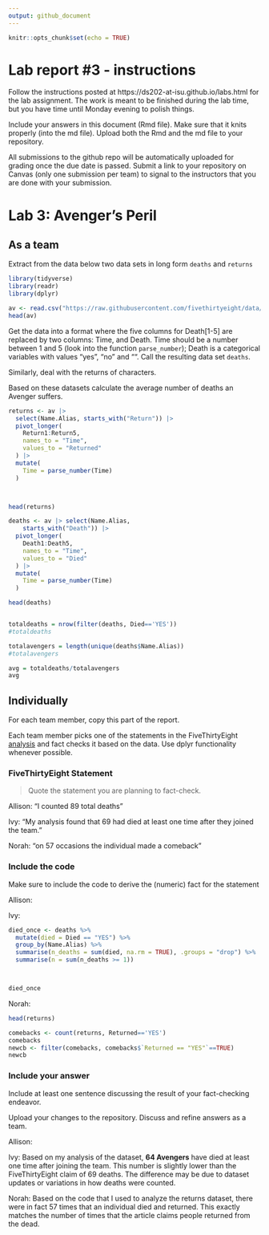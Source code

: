 ```yaml
---
output: github_document
---
```


<!-- README.md is generated from README.Rmd. Please edit the README.Rmd file -->


```r
knitr::opts_chunk$set(echo = TRUE)
```

# Lab report #3 - instructions

Follow the instructions posted at https://ds202-at-isu.github.io/labs.html for the lab assignment. The work is meant to be finished during the lab time, but you have time until Monday evening to polish things.

Include your answers in this document (Rmd file). Make sure that it knits properly (into the md file). Upload both the Rmd and the md file to your repository.  

All submissions to the github repo will be automatically uploaded for grading once the due date is passed.
Submit a link to your repository on Canvas (only one submission per team) to signal to the instructors that you are done with your submission.

# Lab 3: Avenger's Peril

## As a team

Extract from the data below two data sets in long form `deaths` and `returns`
```r
library(tidyverse)
library(readr)
library(dplyr)
```

```r
av <- read.csv("https://raw.githubusercontent.com/fivethirtyeight/data/master/avengers/avengers.csv", stringsAsFactors = FALSE)
head(av)
```

Get the data into a format where the five columns for Death[1-5] are replaced by two columns: Time, and Death. Time should be a number between 1 and 5 (look into the function `parse_number`); Death is a categorical variables with values "yes", "no" and "". Call the resulting data set `deaths`. 

Similarly, deal with the returns of characters.

Based on these datasets calculate the average number of deaths an Avenger suffers. 
```r
returns <- av |> 
  select(Name.Alias, starts_with("Return")) |>
  pivot_longer(
    Return1:Return5,
    names_to = "Time",
    values_to = "Returned"
  ) |>
  mutate(
    Time = parse_number(Time)
  )



head(returns)

deaths <- av |> select(Name.Alias,
    starts_with("Death")) |>
  pivot_longer(
    Death1:Death5,
    names_to = "Time",
    values_to = "Died"
  ) |>
  mutate(
    Time = parse_number(Time)
  )

head(deaths)


totaldeaths = nrow(filter(deaths, Died=='YES'))
#totaldeaths

totalavengers = length(unique(deaths$Name.Alias))
#totalavengers

avg = totaldeaths/totalavengers
avg

```


## Individually

For each team member, copy this part of the report. 

Each team member picks one of the statements in the FiveThirtyEight [analysis](https://fivethirtyeight.com/features/avengers-death-comics-age-of-ultron/) and fact checks it based on the data. Use dplyr functionality whenever possible.

### FiveThirtyEight Statement

> Quote the statement you are planning to fact-check.

Allison: "I counted 89 total deaths"

Ivy: "My analysis found that 69 had died at least one time after they joined the team."

Norah: "on 57 occasions the individual made a comeback"

### Include the code

Make sure to include the code to derive the (numeric) fact for the statement

Allison: 

Ivy: 
```r
died_once <- deaths %>%
  mutate(died = Died == "YES") %>% 
  group_by(Name.Alias) %>%
  summarise(n_deaths = sum(died, na.rm = TRUE), .groups = "drop") %>%
  summarise(n = sum(n_deaths >= 1))



died_once
```


Norah: 
```r

head(returns)

comebacks <- count(returns, Returned=='YES')
comebacks
newcb <- filter(comebacks, comebacks$`Returned == "YES"`==TRUE)
newcb

```

### Include your answer

Include at least one sentence discussing the result of your fact-checking endeavor.

Upload your changes to the repository. Discuss and refine answers as a team.

Allison:

Ivy: Based on my analysis of the dataset, **64 Avengers** have died at least one time after joining the team. This number is slightly lower than the FiveThirtyEight claim of 69 deaths. The difference may be due to dataset updates or variations in how deaths were counted.

Norah: Based on the code that I used to analyze the returns dataset, there were in fact 57 times that an individual died and returned. This exactly matches the number of times that the article claims people returned from the dead.
